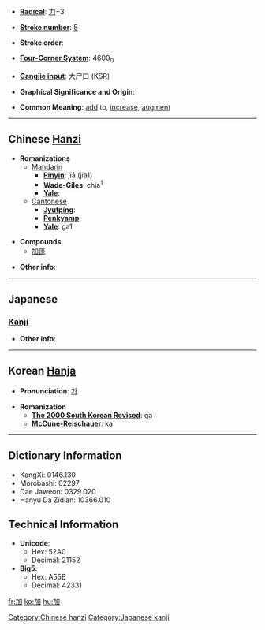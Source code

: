 * '''[[Wiktionary:Chinese radical index| Radical]]''': [[Wiktionary:Chinese radical index 力|力]]+3

* '''[[Wiktionary:Chinese total strokes index|Stroke number]]''': [[Wiktionary:Chinese total strokes index 5|5]]

* '''Stroke order''': 

* '''[[Wiktionary:Chinese four corner index|Four-Corner System]]''': 4600<sub>0</sub>

* '''[[Wiktionary:Chinese Cangjie index|Cangjie input]]''': 大尸口 (KSR)

* '''Graphical Significance and Origin''': 

* '''Common Meaning''': [[add]] to, [[increase]], [[augment]]

----

== Chinese [[Hanzi]] ==

* '''Romanizations'''
** [[Mandarin]]
*** '''[[Pinyin]]''': jiā (jia1)
*** '''[[Wade-Giles]]''': chia<sup>1</sup>
*** '''[[Yale]]''': 
**[[Cantonese]]
***'''[[Jyutping]]''':
***'''[[Penkyamp]]''': 
***'''[[Yale]]''': ga1

* '''Compounds''':
**[[加蓬]]

* '''Other info''': 

----

==Japanese==

===[[Kanji]]===
{{kanji|on readings=[[か]] (ka)
|kun readings=[[くわえる]] (kuwaeru), [[くわわる]] (kuwawaru), [[くわえて]] (kuwaete)
}}

* '''Other info''':  

----

== Korean [[Hanja]] ==

* '''Pronunciation''': [[가]]

* '''Romanization'''
** '''[[The 2000 South Korean Revised Romanization|The 2000 South Korean Revised]]''': ga
** '''[[McCune-Reischauer]]''': ka

----

== Dictionary Information ==

* KangXi: 0146.130
* Morobashi: 02297
* Dae Jaweon: 0329.020
* Hanyu Da Zidian: 10366.010

== Technical Information ==

* '''Unicode''':
** Hex: 52A0
** Decimal: 21152
* '''Big5''':
** Hex: A55B
** Decimal: 42331

[[Category:Chinese hanzi]]
[[Category:Japanese kanji]]

[[fr:加]]
[[ko:加]]
[[hu:加]]